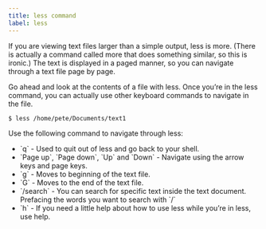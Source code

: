 ```yaml
---
title: less command
label: less
---
```


If you are viewing text files larger than a simple output, less is more. (There is actually a command called more that does something similar, so this is ironic.) The text is displayed in a paged manner, so you can navigate through a text file page by page.

Go ahead and look at the contents of a file with less. Once you’re in the less command, you can actually use other keyboard commands to navigate in the file.

```bash
$ less /home/pete/Documents/text1
```

Use the following command to navigate through less:

<ul>
  <li>`q` - Used to quit out of less and go back to your shell.</li>
  <li>`Page up`, `Page down`, `Up` and `Down` - Navigate using the arrow keys and page keys.</li>
  <li>`g` - Moves to beginning of the text file.</li>
  <li>`G` - Moves to the end of the text file.</li>
  <li>
    `/search` - You can search for specific text inside the text document. Prefacing the words you want to search with
    `/`
  </li>
  <li>`h` - If you need a little help about how to use less while you’re in less, use help.</li>
</ul>
